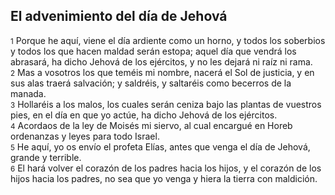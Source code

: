 == El advenimiento del día de Jehová ==

{{anchor|1}} <small>1</small> Porque he aquí, viene el día ardiente como un horno, y todos los soberbios y todos los que hacen maldad serán estopa; aquel día que vendrá los abrasará, ha dicho Jehová de los ejércitos, y no les dejará ni raíz ni rama.<br>
{{anchor|2}} <small>2</small> Mas a vosotros los que teméis mi nombre, nacerá el Sol de justicia, y en sus alas traerá salvación; y saldréis, y saltaréis como becerros de la manada.<br>
{{anchor|3}} <small>3</small> Hollaréis a los malos, los cuales serán ceniza bajo las plantas de vuestros pies, en el día en que yo actúe, ha dicho Jehová de los ejércitos.<br>
{{anchor|4}} <small>4</small> Acordaos de la ley de Moisés mi siervo, al cual encargué en Horeb ordenanzas y leyes para todo Israel.<br>
{{anchor|5}} <small>5</small> He aquí, yo os envío el profeta Elías, antes que venga el día de Jehová, grande y terrible.<br>
{{anchor|6}} <small>6</small> El hará volver el corazón de los padres hacia los hijos, y el corazón de los hijos hacia los padres, no sea que yo venga y hiera la tierra con maldición.<br>
